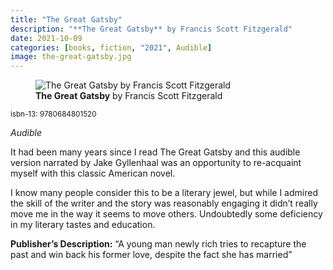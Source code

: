 ```yaml
---
title: "The Great Gatsby"
description: "**The Great Gatsby** by Francis Scott Fitzgerald"
date: 2021-10-09
categories: [books, fiction, "2021", Audible]
image: the-great-gatsby.jpg
---
```

![**The Great Gatsby** by Francis Scott Fitzgerald](the-great-gatsby.jpg){fig-align="left"}

<sup>isbn-13: 9780684801520</sup>

*Audible*

It had been many years since I read The Great Gatsby and this audible version
narrated by Jake Gyllenhaal was an opportunity to re-acquaint myself with this
classic American novel.

I know many people consider this to be a literary jewel, but while I admired
the skill of the writer and the story was reasonably engaging it didn't really
move me in the way it seems to move others. Undoubtedly some deficiency in my
literary tastes and education.

**Publisher's Description:**
"A young man newly rich tries to recapture the past and win back his former
love, despite the fact she has married"